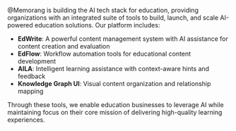 @Memorang is building the AI tech stack for education, providing organizations with an integrated suite of tools to build, launch, and scale AI-powered education solutions. Our platform includes:

- **EdWrite**: A powerful content management system with AI assistance for content creation and evaluation
- **EdFlow**: Workflow automation tools for educational content development
- **AILA**: Intelligent learning assistance with context-aware hints and feedback
- **Knowledge Graph UI**: Visual content organization and relationship mapping

Through these tools, we enable education businesses to leverage AI while maintaining focus on their core mission of delivering high-quality learning experiences.
